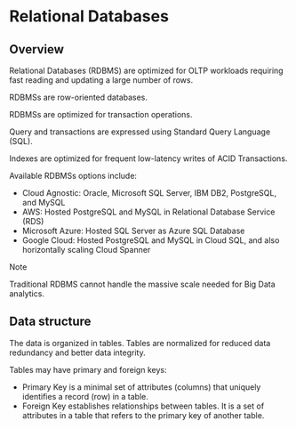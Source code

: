# Relational Databases

## Overview

Relational Databases (RDBMS) are optimized for OLTP workloads requiring fast reading and updating a large number of rows.

RDBMSs are row-oriented databases.

RDBMSs are optimized for transaction operations. 

Query and transactions are expressed using Standard Query Language (SQL).

Indexes are optimized for frequent low-latency writes of ACID Transactions.

Available RDBMSs options include:
- Cloud Agnostic: Oracle, Microsoft SQL Server, IBM DB2, PostgreSQL, and MySQL
- AWS: Hosted PostgreSQL and MySQL in Relational Database Service (RDS)
- Microsoft Azure: Hosted SQL Server as Azure SQL Database
- Google Cloud: Hosted PostgreSQL and MySQL in Cloud SQL, and also horizontally scaling Cloud Spanner

> [!NOTE]
> Traditional RDBMS cannot handle the massive scale needed for Big Data analytics.


## Data structure

The data is organized in tables. Tables are normalized for reduced data redundancy and better data integrity.

Tables may have primary and foreign keys:
- Primary Key is a minimal set of attributes (columns) that uniquely identifies a record (row) in a table.
- Foreign Key establishes relationships between tables. It is a set of attributes in a table that refers to the primary key of another table.
